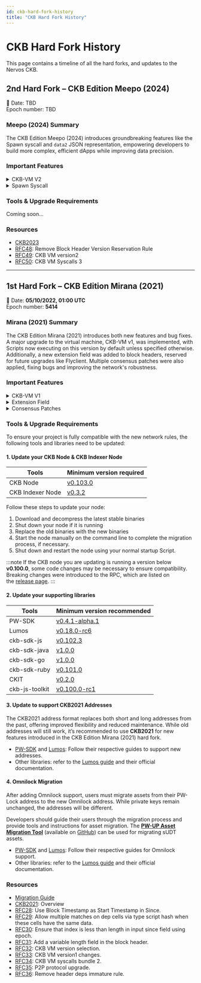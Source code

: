 ```yaml
---
id: ckb-hard-fork-history
title: "CKB Hard Fork History"
---
```


# CKB Hard Fork History

This page contains a timeline of all the hard forks, and updates to the Nervos CKB.

## 2nd Hard Fork – CKB Edition Meepo (2024)

<div
  style={{
    backgroundColor: "var(--surface-03)",
    padding: "1rem 1.5rem",
    borderRadius: "20px",
  }}
>
  📅 Date: TBD <br />
  Epoch number: TBD
</div>

### Meepo (2024) Summary

The CKB Edition Meepo (2024) introduces groundbreaking features like the Spawn syscall and `data2` JSON representation, empowering developers to build more complex, efficient dApps while improving data precision.

### Important Features

<details>
  <summary>CKB-VM V2</summary>

    - Added new syscalls Spawn, Get Memory Limit, and Set Content to give developers better control over memory and content management.
    - Introduced the "A" Standard Extension to support atomic instructions, simplifying development and reducing the need for manual fixes.
    - Implemented more macro-op fusions to reduce cycle consumption, making Scripts run more efficiently.
    - Used the `hash_type` field to smoothly manage different VM versions, ensuring a seamless upgrade path.

</details>
<details>
  <summary>Spawn Syscall</summary>

The Spawn syscall allows a Script to create a new, independent process—termed a child process—within the same execution context. This design employs familiar concepts such as processes, pipes, and file descriptors, facilitating a seamless development experience.

In CKB-VM, a process represents the active execution of a RISC-V binary, which can reside within a Cell or be included in the `witness` during a Spawn syscall. The Spawn syscall enables a parent process to initiate a child process that executes a different program or command independently. Notably, the parent process remains unblocked during the child process's execution, allowing for concurrent operations.

This functionality is particularly beneficial for developers aiming to build complex dependencies and sophisticated Script libraries. By leveraging the Spawn syscall, Scripts can execute other Scripts or programs within the same execution context, promoting modularity and reuse in dApps on the CKB platform. This advancement enhances the flexibility and scalability of dApp development, enabling more intricate and efficient contract interactions.

</details>

### Tools & Upgrade Requirements

Coming soon...

### Resources

- [CKB2023](https://github.com/nervosnetwork/rfcs/blob/master/rfcs/0051-ckb2023/0051-ckb2023.md)
- [RFC48](https://github.com/nervosnetwork/rfcs/blob/master/rfcs/0048-remove-block-header-version-reservation-rule/0048-remove-block-header-version-reservation-rule.md): Remove Block Header Version Reservation Rule
- [RFC49](https://github.com/nervosnetwork/rfcs/blob/master/rfcs/0049-ckb-vm-version-2/0049-ckb-vm-version-2.md): CKB VM version2
- [RFC50](https://github.com/nervosnetwork/rfcs/blob/master/rfcs/0050-vm-syscalls-3/0050-vm-syscalls-3.md): CKB VM Syscalls 3

---

## 1st Hard Fork – CKB Edition Mirana (2021)

<div
  style={{
    backgroundColor: "var(--surface-03)",
    padding: "1rem 1.5rem",
    borderRadius: "20px",
  }}
>
  📅 Date: <strong>05/10/2022, 01:00 UTC </strong>
  <br />
  Epoch number: <strong>5414</strong>
</div>

### Mirana (2021) Summary

The CKB Edition Mirana (2021) introduces both new features and bug fixes. A major upgrade to the virtual machine, CKB-VM v1, was implemented, with Scripts now executing on this version by default unless specified otherwise. Additionally, a new extension field was added to block headers, reserved for future upgrades like Flyclient. Multiple consensus patches were also applied, fixing bugs and improving the network's robustness.

### Important Features

<details>
  <summary>CKB-VM V1</summary>

    A key feature of CKB-VM v1 is the support for the RISC-V B extension, which enables direct mapping of RISC-V instructions to native x86-64 CPU instructions. This enhancement significantly improves the efficiency of cryptographic algorithms, such as reducing the cycle consumption of BLS signature verification locks.

    Additionally, CKB-VM v1 utilizes Macro-Operation Fusion (MOP) to merge adjacent instructions into single operations, further optimizing performance by exploiting modern CPU micro-architectures.

    To manage multiple VM versions, CKB-VM v1 introduces a version selection mechanism utilizing the `hash_type` field in the Script structure. This mechanism allows developers to specify the desired VM version for script execution, facilitating a smooth transition to the updated virtual machine environment.

    Different VM versions may result in varying cycle consumption and verification outcomes for the same transaction. To accommodate these differences, separate transaction relay protocols are proposed for each VM version, ensuring a seamless activation of CKB2021.

</details>
<details>
    <summary>Extension Field</summary>

    The hardfork introduces an optional variable-length field, termed the "extension field," into the block structure. Previously, the fixed-length block header lacked sufficient reserved bits to accommodate such extensions, and this addition addresses the need for incorporating new data into blocks.

    The extension field is integrated into the block body, allowing nodes to synchronize the block header and this field concurrently without additional overhead. Post-activation of CKB2021, this field remains unparsed and unverified, serving as a placeholder for future soft forks to define its specific use cases. For instance, Flyclient can utilize the extension field to store its required hash data.

</details>
<details>
    <summary>Consensus Patches</summary>

    Several consensus patches were implemented to enhance the robustness and flexibility of the CKB:

    - Simplified the `since` field by using block timestamps as the start time.
    - Allowed multiple matches on dependency Cells via Type Script hash when Cells have identical data.
    - Ensured the index is less than the length in the `since` field using epoch.
    - Removed the header dependencies' immature rule, granting developers more flexibility.

</details>

### Tools & Upgrade Requirements

To ensure your project is fully compatible with the new network rules, the following tools and libraries need to be updated:

#### 1. Update your CKB Node & CKB Indexer Node

| Tools            | Minimum version required                                        |
| ---------------- | --------------------------------------------------------------- |
| CKB Node         | [v0.103.0](https://github.com/nervosnetwork/ckb/releases)       |
| CKB Indexer Node | [v0.3.2](https://github.com/nervosnetwork/ckb-indexer/releases) |

Follow these steps to update your node:

1. Download and decompress the latest stable binaries
2. Shut down your node if it is running
3. Replace the old binaries with the new binaries
4. Start the node manually on the command line to complete the migration process, if necessary.
5. Shut down and restart the node using your normal startup Script.

:::note
If the CKB node you are updating is running a version below **v0.100.0**, some code changes may be necessary to ensure compatibility. Breaking changes were introduced to the RPC, which are listed on the [release page](https://github.com/nervosnetwork/ckb/releases/tag/v0.100.0).
:::

#### 2. Update your supporting libraries

| Tools          | Minimum version recommended                                                   |
| -------------- | ----------------------------------------------------------------------------- |
| PW-SDK         | [v0.4.1-alpha.1](https://www.npmjs.com/package/@jm9k/pw-core/v/0.4.1-alpha.1) |
| Lumos          | [v0.18.0-rc6](https://github.com/ckb-js/lumos/releases)                       |
| ckb-sdk-js     | [v0.102.3](https://github.com/nervosnetwork/ckb-sdk-js/releases)              |
| ckb-sdk-java   | [v1.0.0](https://github.com/nervosnetwork/ckb-sdk-java/releases)              |
| ckb-sdk-go     | [v1.0.0](https://github.com/nervosnetwork/ckb-sdk-go/releases)                |
| ckb-sdk-ruby   | [v0.101.0](https://github.com/nervosnetwork/ckb-sdk-ruby/releases)            |
| CKIT           | [v0.2.0](https://github.com/nervosnetwork/ckit/releases)                      |
| ckb-js-toolkit | [v0.100.0-rc1](https://github.com/nervosnetwork/ckb-js-toolkit/releases)      |

#### 3. Update to support CKB2021 Addresses

The CKB2021 address format replaces both short and long addresses from the past, offering improved flexibility and reduced maintenance. While old addresses will still work, it’s recommended to use **CKB2021** for new features introduced in the CKB Edition Mirana (2021) hard fork.

- [PW-SDK](https://github.com/jordanmack/nervos-ckb2021-hard-fork-migration-guide/blob/master/pw-sdk.md) and [Lumos](https://github.com/jordanmack/nervos-ckb2021-hard-fork-migration-guide/blob/master/lumos.md): Follow their respective guides to support new addresses.
- Other libraries: refer to the [Lumos guide](https://github.com/jordanmack/nervos-ckb2021-hard-fork-migration-guide/blob/master/lumos.md) and their official documentation.

#### 4. Omnilock Migration

After adding Omnilock support, users must migrate assets from their PW-Lock address to the new Omnilock address. While private keys remain unchanged, the addresses will be different.

Developers should guide their users through the migration process and provide tools and instructions for asset migration. The [**PW-UP Asset Migration Tool**](https://pw-up.vercel.app/) (available on [GitHub](https://github.com/homura/pw-up)) can be used for migrating sUDT assets.

- [PW-SDK](https://github.com/jordanmack/nervos-ckb2021-hard-fork-migration-guide/blob/master/pw-sdk.md) and [Lumos](https://github.com/jordanmack/nervos-ckb2021-hard-fork-migration-guide/blob/master/lumos.md): Follow their respective guides for Omnilock support.
- Other libraries: refer to the [Lumos guide](https://github.com/jordanmack/nervos-ckb2021-hard-fork-migration-guide/blob/master/lumos.md) and their official documentation.

### Resources

- [Migration Guide](https://github.com/jordanmack/nervos-ckb2021-hard-fork-migration-guide)
- [CKB2021](https://github.com/nervosnetwork/rfcs/blob/master/rfcs/0037-ckb2021/0037-ckb2021.md): Overview
- [RFC28](https://github.com/nervosnetwork/rfcs/blob/master/rfcs/0028-change-since-relative-timestamp/0028-change-since-relative-timestamp.md): Use Block Timestamp as Start Timestamp in Since.
- [RFC29](https://github.com/nervosnetwork/rfcs/blob/master/rfcs/0029-allow-script-multiple-matches-on-identical-code/0029-allow-script-multiple-matches-on-identical-code.md): Allow multiple matches on dep cells via type script hash when these cells have the same data.
- [RFC30](https://github.com/nervosnetwork/rfcs/blob/master/rfcs/0030-ensure-index-less-than-length-in-since/0030-ensure-index-less-than-length-in-since.md): Ensure that index is less than length in input since field using epoch.
- [RFC31](https://github.com/nervosnetwork/rfcs/blob/master/rfcs/0031-variable-length-header-field/0031-variable-length-header-field.md): Add a variable length field in the block header.
- [RFC32](https://github.com/nervosnetwork/rfcs/blob/master/rfcs/0032-ckb-vm-version-selection/0032-ckb-vm-version-selection.md): CKB VM version selection.
- [RFC33](https://github.com/nervosnetwork/rfcs/blob/master/rfcs/0033-ckb-vm-version-1/0033-ckb-vm-version-1.md): CKB VM version1 changes.
- [RFC34](https://github.com/nervosnetwork/rfcs/blob/master/rfcs/0034-vm-syscalls-2/0034-vm-syscalls-2.md): CKB VM syscalls bundle 2.
- [RFC35](https://github.com/nervosnetwork/rfcs/blob/master/rfcs/0035-ckb2021-p2p-protocol-upgrade/0035-ckb2021-p2p-protocol-upgrade.md): P2P protocol upgrade.
- [RFC36](https://github.com/nervosnetwork/rfcs/blob/master/rfcs/0036-remove-header-deps-immature-rule/0036-remove-header-deps-immature-rule.md): Remove header deps immature rule.
